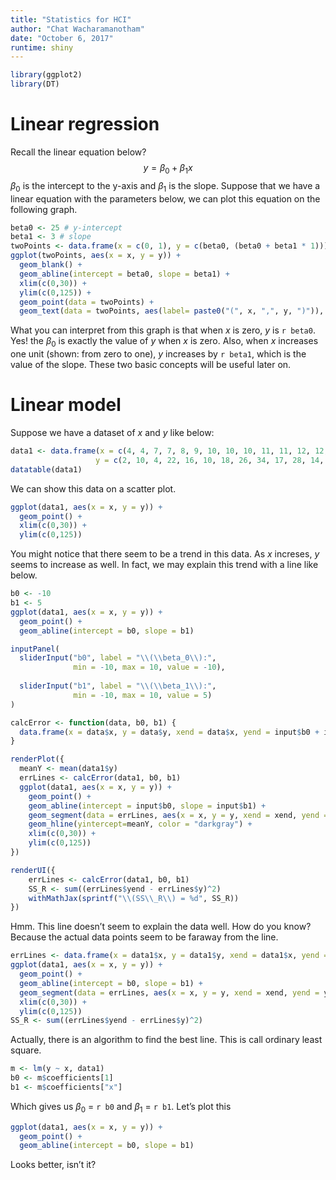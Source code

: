 ```yaml
---
title: "Statistics for HCI"
author: "Chat Wacharamanotham"
date: "October 6, 2017"
runtime: shiny
---
```


```r
library(ggplot2)
library(DT)
```

# Linear regression

Recall the linear equation below?
$$y = \beta_0 + \beta_1x$$
$\beta_0$ is the intercept to the y-axis and $\beta_1$ is the slope. Suppose that we have a linear equation with the parameters below, we can plot this equation on the following graph.
```r
beta0 <- 25 # y-intercept
beta1 <- 3 # slope
twoPoints <- data.frame(x = c(0, 1), y = c(beta0, (beta0 + beta1 * 1)))
ggplot(twoPoints, aes(x = x, y = y)) +
  geom_blank() +
  geom_abline(intercept = beta0, slope = beta1) +
  xlim(c(0,30)) +
  ylim(c(0,125)) +
  geom_point(data = twoPoints) +
  geom_text(data = twoPoints, aes(label= paste0("(", x, ",", y, ")")), angle = 60, hjust = 0, vjust = 0)
```

What you can interpret from this graph is that when $x$ is zero, $y$ is `r beta0`. Yes! the $\beta_0$ is exactly the value of $y$ when $x$ is zero. Also, when $x$ increases one unit (shown: from zero to one), $y$ increases by `r beta1`, which is the value of the slope. These two basic concepts will be useful later on.


# Linear model
Suppose we have a dataset of $x$ and $y$ like below:
```r
data1 <- data.frame(x = c(4, 4, 7, 7, 8, 9, 10, 10, 10, 11, 11, 12, 12, 12, 12, 13, 13, 13, 13, 14, 14, 14, 14, 15, 15, 15, 16, 16, 17, 17, 17, 18, 18, 18, 18, 19, 19, 19, 20, 20, 20, 20, 20, 22, 23, 24, 24, 24, 24, 25),
                   y = c(2, 10, 4, 22, 16, 10, 18, 26, 34, 17, 28, 14, 20, 24, 28, 26, 34, 34, 46, 26, 36, 60, 80, 20, 26, 54, 32, 40, 32, 40, 50, 42, 56, 76, 84, 36, 46, 68, 32, 48, 52, 56, 64, 66, 54, 70, 92, 93, 120, 85))
datatable(data1)
```

We can show this data on a scatter plot.
```r
ggplot(data1, aes(x = x, y = y)) +
  geom_point() +
  xlim(c(0,30)) +
  ylim(c(0,125))
```

You might notice that there seem to be a trend in this data. As $x$ increses, $y$ seems to increase as well. In fact, we may explain this trend with a line like below.

```r
b0 <- -10
b1 <- 5
ggplot(data1, aes(x = x, y = y)) +
  geom_point() +
  geom_abline(intercept = b0, slope = b1)
```

```r
inputPanel(
  sliderInput("b0", label = "\\(\\beta_0\\):",
              min = -10, max = 10, value = -10),
  
  sliderInput("b1", label = "\\(\\beta_1\\):",
              min = -10, max = 10, value = 5)
)

calcError <- function(data, b0, b1) {
  data.frame(x = data$x, y = data$y, xend = data$x, yend = input$b0 + input$b1 * data$x)
}

renderPlot({
  meanY <- mean(data1$y)
  errLines <- calcError(data1, b0, b1)
  ggplot(data1, aes(x = x, y = y)) +
    geom_point() +
    geom_abline(intercept = input$b0, slope = input$b1) +
    geom_segment(data = errLines, aes(x = x, y = y, xend = xend, yend = yend), linetype = "dotted", color = "red") +
    geom_hline(yintercept=meanY, color = "darkgray") +
    xlim(c(0,30)) +
    ylim(c(0,125))
})

renderUI({ 
    errLines <- calcError(data1, b0, b1)  
    SS_R <- sum((errLines$yend - errLines$y)^2)
    withMathJax(sprintf("\\(SS\\_R\\) = %d", SS_R))
})
```


Hmm. This line doesn't seem to explain the data well. How do you know? Because the actual data points seem to be faraway from the line. 

```r
errLines <- data.frame(x = data1$x, y = data1$y, xend = data1$x, yend = b0 + b1 * data1$x)
ggplot(data1, aes(x = x, y = y)) +
  geom_point() +
  geom_abline(intercept = b0, slope = b1) +
  geom_segment(data = errLines, aes(x = x, y = y, xend = xend, yend = yend), linetype = "dotted", color = "red") +
  xlim(c(0,30)) +
  ylim(c(0,125))
SS_R <- sum((errLines$yend - errLines$y)^2)
```

Actually, there is an algorithm to find the best line. This is call ordinary least square.

```r
m <- lm(y ~ x, data1)
b0 <- m$coefficients[1]
b1 <- m$coefficients["x"]
```

Which gives us $\beta_0$ = `r b0` and $\beta_1$ = `r b1`. Let's plot this
```r
ggplot(data1, aes(x = x, y = y)) +
  geom_point() +
  geom_abline(intercept = b0, slope = b1)
```
Looks better, isn't it?


